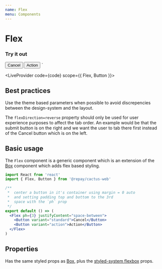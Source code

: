 ```yaml
---
name: Flex
menu: Components
---
```



# Flex

### Try it out

  <Button variant="standard">Cancel</Button>
  <Button variant="action">Action</Button>
</Flex>`

<LiveProvider code={code} scope={{ Flex, Button }}>
  <LiveEditor style={livePreviewStyle} />
  <LiveError />
  <LivePreview />
</LiveProvider>

## Best practices

Use the theme based parameters when possible to avoid discrepencies between the design-system and the layout.

The `flexDirection=reverse` property should only be used for user experience purposes to affect the tab order. An example would be that the submit button is on the right and we want the user to tab there first instead of the Cancel button which is on the left.

## Basic usage

The `Flex` component is a generic component which is an extension of the <a href="../box/">Box</a> component which adds flex based styling.

```jsx
import React from 'react'
import { Flex, Button } from '@repay/cactus-web'

/**
 *  center a button in it's container using margin = 0 auto
 *  and setting padding top and bottom to the 3rd
 *  space with the `ph` prop
 */
export default () => (
  <Flex ph={3} justifyContent="space-between">
    <Button variant="standard">Cancel</Button>
    <Button variant="action">Action</Button>
  </Flex>
)
```

## Properties

Has the same styled props as <a href="../box/">Box</a>, plus the [styled-system flexbox](https://styled-system.com/api/#flexbox) props.
